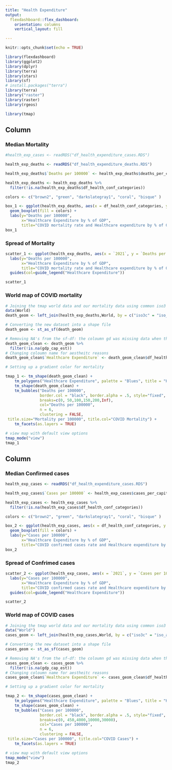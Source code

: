 ```yaml
---
title: "Health Expenditure"
output: 
  flexdashboard::flex_dashboard:
    orientation: columns
    vertical_layout: fill

---
```


```r
knitr::opts_chunk$set(echo = TRUE)

library(flexdashboard)
library(ggplot2)
library(dplyr)
library(terra)
library(stars)
library(sf)
# install.packages("terra")
library(terra)
library("raster")
library(raster)
library(rgeos)

library(tmap)
```

Column {.tabset}
-----------------------------------------


### Median Mortality 

```r
#health_exp_cases <- readRDS("df_health_expenditure_cases.RDS")

health_exp_deaths <- readRDS("df_health_expenditure_deaths.RDS")

health_exp_deaths$`Deaths per 100000` <- health_exp_deaths$deaths_per_capita * 100000

health_exp_deaths <- health_exp_deaths %>%
  filter(!is.na(health_exp_deaths$df_health_conf_categories))

colors <- c("brown2", "green", "darkslategray1", "coral", "bisque" )

box_1 <- ggplot(health_exp_deaths, aes(x = df_health_conf_categories, y = `Deaths per 100000`)) +
  geom_boxplot(fill = colors) + 
  labs(y="Deaths per 100000",
       x="Healthcare Expenditure by % of GDP",   
       title="COVID mortality rate and Healthcare expenditure by % of GDP")
box_1
```


### Spread of Mortality
```r
scatter_1 <- ggplot(health_exp_deaths, aes(x = `2021`, y = `Deaths per 100000`)) + geom_point(aes(col=df_health_conf_categories)) +
  labs(y="Deaths per 100000",
       x="Healthcare Expenditure by % of GDP",   
       title="COVID mortality rate and Healthcare expenditure by % of GDP") +
  guides(col=guide_legend("Healthcare Expenditure"))

scatter_1
```


### World map of COVID mortality
```r
# Joining the tmap world data and our mortality data using common iso3 name coloumn
data(World)
death_geom <- left_join(health_exp_deaths,World, by = c("iso3c" = "iso_a3"))

# Converting the new dataset into a shape file  
death_geom <- st_as_sf(death_geom)

# Removing NA's from the sf-df: the coloumn gd was missing data when there were no coordinates.
death_geom_clean <- death_geom %>%
  filter(!is.na(gdp_cap_est))
# Changing coloumn name for aestheitc reasons
death_geom_clean$`Healthcare Expenditure` <- death_geom_clean$df_health_conf_categories

# Setting up a gradient color for mortality

tmap_1 <- tm_shape(death_geom_clean) + 
    tm_polygons("Healthcare Expenditure", palette = "Blues", title = "Healthcare expenditure", contrast =0.5, clustering = FALSE) + tm_text("iso3c", size = 0.5) + 
    tm_shape(death_geom_clean) +
    tm_bubbles("Deaths per 100000",
               border.col = "black", border.alpha = .5, style="fixed",
               breaks=c(0, 50,100,150,200,Inf),
               col="Deaths per 100000",
               n = 6,
               clustering = FALSE,
 title.size="Mortality per 100000", title.col="COVID Mortality") +
    tm_facets(as.layers = TRUE)

# view map with default view options
tmap_mode("view")
tmap_1

```


Column {.tabset}
-----------------------------------------


### Median Confirmed cases 

```r
health_exp_cases <- readRDS("df_health_expenditure_cases.RDS")

health_exp_cases$`Cases per 100000` <- health_exp_cases$cases_per_capita * 100000

health_exp_cases <- health_exp_cases %>%
  filter(!is.na(health_exp_cases$df_health_conf_categories))

colors <- c("brown2", "green", "darkslategray1", "coral", "bisque" )

box_2 <- ggplot(health_exp_cases, aes(x = df_health_conf_categories, y = `Cases per 100000`)) +
  geom_boxplot(fill = colors) + 
  labs(y="Cases per 100000",
       x="Healthcare Expenditure by % of GDP",   
       title="COVID confirmed cases rate and Healthcare expenditure by % of GDP")
box_2
```


### Spread of Confrimed cases
```r
scatter_2 <- ggplot(health_exp_cases, aes(x = `2021`, y = `Cases per 100000`)) + geom_point(aes(col=df_health_conf_categories)) +
  labs(y="Cases per 100000",
       x="Healthcare Expenditure by % of GDP",   
       title="COVID confirmed cases rate and Healthcare expenditure by % of GDP") +
  guides(col=guide_legend("Healthcare Expenditure"))

scatter_2
```


### World map of COVID cases
```r
# Joining the tmap world data and our mortality data using common iso3 name coloumn
data("World")
cases_geom <- left_join(health_exp_cases,World, by = c("iso3c" = "iso_a3"))

# Converting the new dataset into a shape file  
cases_geom <- st_as_sf(cases_geom)

# Removing NA's from the sf-df: the coloumn gd was missing data when there were no coordinates.
cases_geom_clean <- cases_geom %>%
  filter(!is.na(gdp_cap_est))
# Changing coloumn name for aestheitc reasons
cases_geom_clean$`Healthcare Expenditure` <- cases_geom_clean$df_health_conf_categories

# Setting up a gradient color for mortality

tmap_2 <- tm_shape(cases_geom_clean) + 
    tm_polygons("Healthcare Expenditure", palette = "Blues", title = "Healthcare expenditure", contrast =0.5, clustering = FALSE) + tm_text("iso3c", size = 0.5) + 
    tm_shape(cases_geom_clean) +
    tm_bubbles("Cases per 100000",
               border.col = "black", border.alpha = .5, style="fixed",
               breaks=c(0, 450,4000,10000,30000),
               col="Cases per 100000",
               n = 6,
               clustering = FALSE,
 title.size="Cases per 100000", title.col="COVID Cases") +
    tm_facets(as.layers = TRUE)

# view map with default view options
tmap_mode("view")
tmap_2

```





